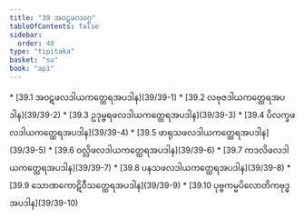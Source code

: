 ```yaml
---
title: "39 အဝဋဖလဝဂ္ဂ"
tableOfContents: false
sidebar:
  order: 40
type: "tipitaka"
basket: "su"
book: "ap1"
---
```



<DynamicBreadcrumb />



<TableOfContents book="ap1" section="39">
* [39.1 အဝဋဖလဒါယကတ္ထေရအပဒါန](39/39-1)
* [39.2 လဗုဇဒါယကတ္ထေရအပဒါန](39/39-2)
* [39.3 ဥဒုမ္ဗရဖလဒါယကတ္ထေရအပဒါန](39/39-3)
* [39.4 ပိလက္ခဖလဒါယကတ္ထေရအပဒါန](39/39-4)
* [39.5 ဖာရုသဖလဒါယကတ္ထေရအပဒါန](39/39-5)
* [39.6 ဝလ္လိဖလဒါယကတ္ထေရအပဒါန](39/39-6)
* [39.7 ကဒလိဖလဒါယကတ္ထေရအပဒါန](39/39-7)
* [39.8 ပနသဖလဒါယကတ္ထေရအပဒါန](39/39-8)
* [39.9 သောဏကောဋိဝီသတ္ထေရအပဒါန](39/39-9)
* [39.10 ပုဗ္ဗကမ္မပိလောတိကဗုဒ္ဓအပဒါန](39/39-10)
</TableOfContents>